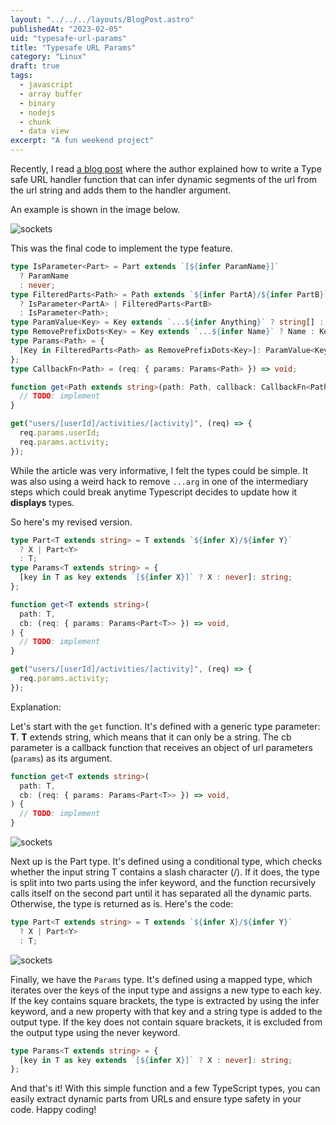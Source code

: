 ```yaml
---
layout: "../../../layouts/BlogPost.astro"
publishedAt: "2023-02-05"
uid: "typesafe-url-params"
title: "Typesafe URL Params"
category: "Linux"
draft: true
tags:
  - javascript
  - array buffer
  - binary
  - nodejs
  - chunk
  - data view
excerpt: "A fun weekend project"
---
```


Recently, I read [a blog post](https://lihautan.com/extract-parameters-type-from-string-literal-types-with-typescript/?utm_source=typescript-weekly.com&utm_campaign=typescript_weekly_193&utm_medium=email) where the author explained how to write a Type safe URL handler function that can
infer dynamic segments of the url from the url string and adds them to the handler argument.

An example is shown in the image below.


<img src={Example.src} alt="sockets" />

This was the final code to implement the type feature.

```typescript
type IsParameter<Part> = Part extends `[${infer ParamName}]`
  ? ParamName
  : never;
type FilteredParts<Path> = Path extends `${infer PartA}/${infer PartB}`
  ? IsParameter<PartA> | FilteredParts<PartB>
  : IsParameter<Path>;
type ParamValue<Key> = Key extends `...${infer Anything}` ? string[] : number;
type RemovePrefixDots<Key> = Key extends `...${infer Name}` ? Name : Key;
type Params<Path> = {
  [Key in FilteredParts<Path> as RemovePrefixDots<Key>]: ParamValue<Key>;
};
type CallbackFn<Path> = (req: { params: Params<Path> }) => void;

function get<Path extends string>(path: Path, callback: CallbackFn<Path>) {
  // TODO: implement
}

get("users/[userId]/activities/[activity]", (req) => {
  req.params.userId;
  req.params.activity;
});
```

While the article was very informative, I felt the types could be simple. It was also using a weird hack to
remove `...arg` in one of the intermediary steps which could break anytime Typescript decides to update how
it **displays** types.

So here's my revised version.

```typescript
type Part<T extends string> = T extends `${infer X}/${infer Y}`
  ? X | Part<Y>
  : T;
type Params<T extends string> = {
  [key in T as key extends `[${infer X}]` ? X : never]: string;
};

function get<T extends string>(
  path: T,
  cb: (req: { params: Params<Part<T>> }) => void,
) {
  // TODO: implement
}

get("users/[userId]/activities/[activity]", (req) => {
  req.params.activity;
});
```

Explanation:

Let's start with the `get` function. It's defined with a generic type parameter: **T**. **T** extends string, which means that it can only be a string. The cb parameter is a callback function that receives an object of url parameters (`params`) as its argument.

```typescript
function get<T extends string>(
  path: T,
  cb: (req: { params: Params<Part<T>> }) => void,
) {
  // TODO: implement
}
```


<img src={Part.src} alt="sockets" />

Next up is the Part type. It's defined using a conditional type, which checks whether the input string T contains a slash character (/). If it does, the type is split into two parts using the infer keyword, and the function recursively calls itself on the second part until it has separated all the dynamic parts. Otherwise, the type is returned as is. Here's the code:

```typescript
type Part<T extends string> = T extends `${infer X}/${infer Y}`
  ? X | Part<Y>
  : T;
```


<img src={Params.src} alt="sockets" />

Finally, we have the `Params` type. It's defined using a mapped type, which iterates over the keys of the input type and assigns a new type to each key. If the key contains square brackets, the type is extracted by using the infer keyword, and a new property with that key and a string type is added to the output type. If the key does not contain square brackets, it is excluded from the output type using the never keyword.

```typescript
type Params<T extends string> = {
  [key in T as key extends `[${infer X}]` ? X : never]: string;
};
```

And that's it! With this simple function and a few TypeScript types, you can easily extract dynamic parts from URLs and ensure type safety in your code. Happy coding!
